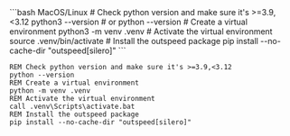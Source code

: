 <CodeGroup>
```bash MacOS/Linux
# Check python version and make sure it's >=3.9,<3.12
python3 --version # or python --version
# Create a virtual environment
python3 -m venv .venv
# Activate the virtual environment
source .venv/bin/activate
# Install the outspeed package
pip install --no-cache-dir "outspeed[silero]"
```

```batch Windows
REM Check python version and make sure it's >=3.9,<3.12
python --version
REM Create a virtual environment
python -m venv .venv
REM Activate the virtual environment
call .venv\Scripts\activate.bat
REM Install the outspeed package
pip install --no-cache-dir "outspeed[silero]"
```

</CodeGroup>
